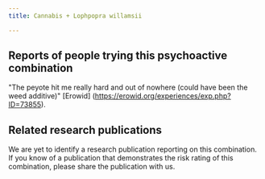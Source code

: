 ---
title: Cannabis + Lophpopra willamsii

---

## Reports of people trying this psychoactive combination

"The peyote hit me really hard and out of nowhere (could have been the weed additive)" [Erowid] (https://erowid.org/experiences/exp.php?ID=73855).


## Related research publications

We are yet to identify a research publication reporting on this combination. If you know of a publication that demonstrates the risk rating of this combination, please share the publication with us.



